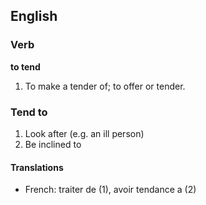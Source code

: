 ==English==

===Verb===

'''to tend'''

#To make a tender of; to offer or tender.

===Tend to ===
# Look after (e.g. an ill person)
# Be inclined to

====Translations====
*French: traiter de (1), avoir tendance a (2)